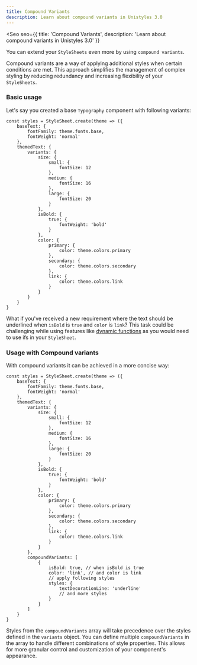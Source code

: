 ```yaml
---
title: Compound Variants
description: Learn about compound variants in Unistyles 3.0
---
```



<Seo
    seo={{
        title: 'Compound Variants',
        description: 'Learn about compound variants in Unistyles 3.0'
    }}
>

You can extend your `StyleSheets` even more by using `compound variants`.

Compound variants are a way of applying additional styles when certain conditions are met.
This approach simplifies the management of complex styling by reducing redundancy and increasing flexibility of your `StyleSheets`.

### Basic usage

Let's say you created a base `Typography` component with following variants:

```tsx /variants/
const styles = StyleSheet.create(theme => ({
    baseText: {
        fontFamily: theme.fonts.base,
        fontWeight: 'normal'
    },
    themedText: {
        variants: {
            size: {
                small: {
                    fontSize: 12
                },
                medium: {
                    fontSize: 16
                },
                large: {
                    fontSize: 20
                }
            },
            isBold: {
                true: {
                    fontWeight: 'bold'
                }
            },
            color: {
                primary: {
                    color: theme.colors.primary
                },
                secondary: {
                    color: theme.colors.secondary
                },
                link: {
                    color: theme.colors.link
                }
            }
        }
    }
}
```

What if you've received a new requirement where the text should be underlined when `isBold` is `true` and `color` is `link`?
This task could be challenging while using features like [dynamic functions](/v3/references/dynamic-functions/) as you would need to use ifs in your `StyleSheet`.

### Usage with Compound variants

With compound variants it can be achieved in a more concise way:

```tsx /compoundVariants/
const styles = StyleSheet.create(theme => ({
    baseText: {
        fontFamily: theme.fonts.base,
        fontWeight: 'normal'
    },
    themedText: {
        variants: {
            size: {
                small: {
                    fontSize: 12
                },
                medium: {
                    fontSize: 16
                },
                large: {
                    fontSize: 20
                }
            },
            isBold: {
                true: {
                    fontWeight: 'bold'
                }
            },
            color: {
                primary: {
                    color: theme.colors.primary
                },
                secondary: {
                    color: theme.colors.secondary
                },
                link: {
                    color: theme.colors.link
                }
            }
        },
        compoundVariants: [
            {
                isBold: true, // when isBold is true
                color: 'link', // and color is link
                // apply following styles
                styles: {
                    textDecorationLine: 'underline'
                    // and more styles
                }
            }
        ]
    }
}
```

Styles from the `compoundVariants` array will take precedence over the styles defined in the `variants` object.
You can define multiple `compoundVariants` in the array to handle different combinations of style properties. This allows for more granular control and customization of your component's appearance.

</Seo>
